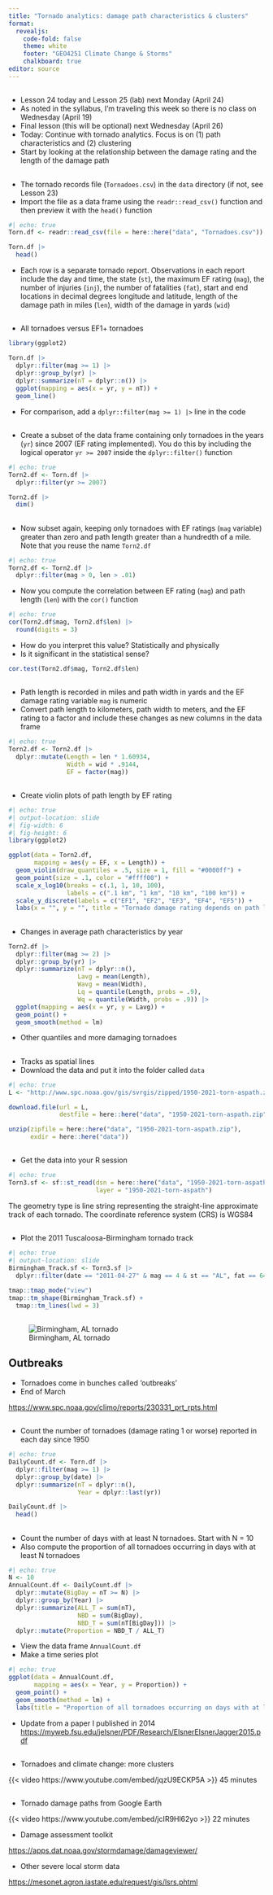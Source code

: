 ```yaml
---
title: "Tornado analytics: damage path characteristics & clusters"
format: 
  revealjs:
    code-fold: false
    theme: white
    footer: "GEO4251 Climate Change & Storms"
    chalkboard: true
editor: source
---
```


##

-   Lesson 24 today and Lesson 25 (lab) next Monday (April 24)
-   As noted in the syllabus, I'm traveling this week so there is no class on Wednesday (April 19)
-   Final lesson (this will be optional) next Wednesday (April 26)
-   Today: Continue with tornado analytics. Focus is on (1) path characteristics and (2) clustering
-   Start by looking at the relationship between the damage rating and the length of the damage path

##  {.smaller}

-   The tornado records file (`Tornadoes.csv`) in the `data` directory (if not, see Lesson 23)
-   Import the file as a data frame using the `readr::read_csv()` function and then preview it with the `head()` function

```r
#| echo: true
Torn.df <- readr::read_csv(file = here::here("data", "Tornadoes.csv"))

Torn.df |>
  head()
```

-   Each row is a separate tornado report. Observations in each report include the day and time, the state (`st`), the maximum EF rating (`mag`), the number of injuries (`inj`), the number of fatalities (`fat`), start and end locations in decimal degrees longitude and latitude, length of the damage path in miles (`len`), width of the damage in yards (`wid`)

##

-   All tornadoes versus EF1+ tornadoes

```r
library(ggplot2)

Torn.df |>
  dplyr::filter(mag >= 1) |>
  dplyr::group_by(yr) |>
  dplyr::summarize(nT = dplyr::n()) |>
  ggplot(mapping = aes(x = yr, y = nT)) +
  geom_line()
```

-   For comparison, add a `dplyr::filter(mag >= 1) |>` line in the code

##

-   Create a subset of the data frame containing only tornadoes in the years (`yr`) since 2007 (EF rating implemented). You do this by including the logical operator `yr >= 2007` inside the `dplyr::filter()` function

```r
#| echo: true
Torn2.df <- Torn.df |>
  dplyr::filter(yr >= 2007)

Torn2.df |>
  dim()
```

## {.smaller}

-   Now subset again, keeping only tornadoes with EF ratings (`mag` variable) greater than zero and path length greater than a hundredth of a mile. Note that you reuse the name `Torn2.df`

```r
#| echo: true
Torn2.df <- Torn2.df |>
  dplyr::filter(mag > 0, len > .01)
```

-   Now you compute the correlation between EF rating (`mag`) and path length (`len`) with the `cor()` function

```r
#| echo: true
cor(Torn2.df$mag, Torn2.df$len) |>
  round(digits = 3)
```

-   How do you interpret this value? Statistically and physically
-   Is it significant in the statistical sense?

```r
cor.test(Torn2.df$mag, Torn2.df$len)
```




## 

-   Path length is recorded in miles and path width in yards and the EF damage rating variable `mag` is numeric
-   Convert path length to kilometers, path width to meters, and the EF rating to a factor and include these changes as new columns in the data frame

```r
#| echo: true
Torn2.df <- Torn2.df |>
  dplyr::mutate(Length = len * 1.60934,
                Width = wid * .9144,
                EF = factor(mag))
```

##

-   Create violin plots of path length by EF rating

```r
#| echo: true
#| output-location: slide
#| fig-width: 6
#| fig-height: 6
library(ggplot2)

ggplot(data = Torn2.df,
       mapping = aes(y = EF, x = Length)) +
  geom_violin(draw_quantiles = .5, size = 1, fill = "#0000ff") +
  geom_point(size = .1, color = "#ffff00") +
  scale_x_log10(breaks = c(.1, 1, 10, 100),
                labels = c(".1 km", "1 km", "10 km", "100 km")) +
  scale_y_discrete(labels = c("EF1", "EF2", "EF3", "EF4", "EF5")) +
  labs(x = "", y = "", title = "Tornado damage rating depends on path length")
```

##

-   Changes in average path characteristics by year

```r
Torn2.df |>
  dplyr::filter(mag >= 2) |>
  dplyr::group_by(yr) |>
  dplyr::summarize(nT = dplyr::n(),
                   Lavg = mean(Length),
                   Wavg = mean(Width),
                   Lq = quantile(Length, probs = .9),
                   Wq = quantile(Width, probs = .9)) |>
  ggplot(mapping = aes(x = yr, y = Lavg)) +
  geom_point() +
  geom_smooth(method = lm)
```

-   Other quantiles and more damaging tornadoes


## 

-   Tracks as spatial lines
-   Download the data and put it into the folder called `data`

```r
#| echo: true
L <- "http://www.spc.noaa.gov/gis/svrgis/zipped/1950-2021-torn-aspath.zip"

download.file(url = L,
              destfile = here::here("data", "1950-2021-torn-aspath.zip"))

unzip(zipfile = here::here("data", "1950-2021-torn-aspath.zip"), 
      exdir = here::here("data"))
```

##

-   Get the data into your R session

```r
#| echo: true
Torn3.sf <- sf::st_read(dsn = here::here("data", "1950-2021-torn-aspath"), 
                        layer = "1950-2021-torn-aspath") 
```

The geometry type is line string representing the straight-line approximate track of each tornado. The coordinate reference system (CRS) is WGS84

##

-   Plot the 2011 Tuscaloosa-Birmingham tornado track

```r
#| echo: true
#| output-location: slide
Birmingham_Track.sf <- Torn3.sf |>
  dplyr::filter(date == "2011-04-27" & mag == 4 & st == "AL", fat == 64)

tmap::tmap_mode("view")
tmap::tm_shape(Birmingham_Track.sf) +
  tmap::tm_lines(lwd = 3)
```
##

![Birmingham, AL tornado](figures/BirminghamDamagePath.jpg)

## Outbreaks

-   Tornadoes come in bunches called 'outbreaks'
-   End of March

<https://www.spc.noaa.gov/climo/reports/230331_prt_rpts.html>

##

-   Count the number of tornadoes (damage rating 1 or worse) reported in each day since 1950

```r
#| echo: true
DailyCount.df <- Torn.df |>
  dplyr::filter(mag >= 1) |>
  dplyr::group_by(date) |>
  dplyr::summarize(nT = dplyr::n(),
                   Year = dplyr::last(yr))

DailyCount.df |>
  head()
```

## {.smaller}

-   Count the number of days with at least N tornadoes. Start with N = 10
-   Also compute the proportion of all tornadoes occurring in days with at least N tornadoes

```r
#| echo: true
N <- 10
AnnualCount.df <- DailyCount.df |>
  dplyr::mutate(BigDay = nT >= N) |>
  dplyr::group_by(Year) |>
  dplyr::summarize(ALL_T = sum(nT),
                   NBD = sum(BigDay),
                   NBD_T = sum(nT[BigDay])) |>
  dplyr::mutate(Proportion = NBD_T / ALL_T)
```

-   View the data frame `AnnualCount.df`
-   Make a time series plot

```r
#| echo: true
ggplot(data = AnnualCount.df,
       mapping = aes(x = Year, y = Proportion)) +
  geom_point() +
  geom_smooth(method = lm) +
  labs(title = "Proportion of all tornadoes occurring on days with at least 10 tornadoes")
```

-   Update from a paper I published in 2014 <https://myweb.fsu.edu/jelsner/PDF/Research/ElsnerElsnerJagger2015.pdf>

## 

-   Tornadoes and climate change: more clusters

{{< video https://www.youtube.com/embed/jqzU9ECKP5A >}} 45 minutes


## {.smaller}

-   Tornado damage paths from Google Earth

{{< video https://www.youtube.com/embed/jcIR9Hl62yo >}} 22 minutes

-   Damage assessment toolkit

<https://apps.dat.noaa.gov/stormdamage/damageviewer/>

-   Other severe local storm data

<https://mesonet.agron.iastate.edu/request/gis/lsrs.phtml>